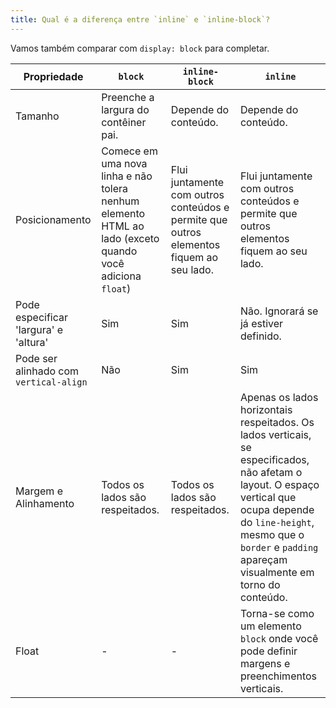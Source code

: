```yaml
---
title: Qual é a diferença entre `inline` e `inline-block`?
---
```


Vamos também comparar com `display: block` para completar.

| Propriedade | `block` | `inline-block` | `inline` |
| --- | --- | --- | --- |
| Tamanho | Preenche a largura do contêiner pai. | Depende do conteúdo. | Depende do conteúdo. |
| Posicionamento | Comece em uma nova linha e não tolera nenhum elemento HTML ao lado (exceto quando você adiciona `float`) | Flui juntamente com outros conteúdos e permite que outros elementos fiquem ao seu lado. | Flui juntamente com outros conteúdos e permite que outros elementos fiquem ao seu lado. |
| Pode especificar 'largura' e 'altura' | Sim | Sim | Não. Ignorará se já estiver definido. |
| Pode ser alinhado com `vertical-align` | Não | Sim | Sim |
| Margem e Alinhamento | Todos os lados são respeitados. | Todos os lados são respeitados. | Apenas os lados horizontais respeitados. Os lados verticais, se especificados, não afetam o layout. O espaço vertical que ocupa depende do `line-height`, mesmo que o `border` e `padding` apareçam visualmente em torno do conteúdo. |
| Float | - | - | Torna-se como um elemento `block` onde você pode definir margens e preenchimentos verticais. |
